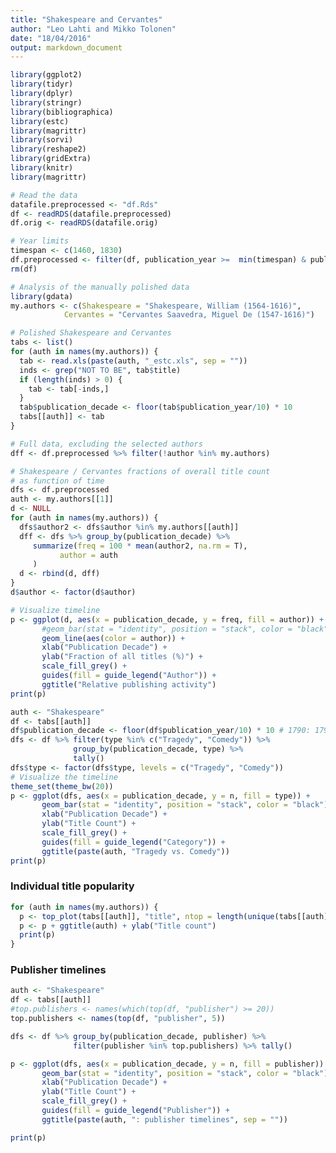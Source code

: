 ```yaml
---
title: "Shakespeare and Cervantes"
author: "Leo Lahti and Mikko Tolonen"
date: "18/04/2016"
output: markdown_document
---
```


```r
library(ggplot2)
library(tidyr)
library(dplyr)
library(stringr)
library(bibliographica)
library(estc)
library(magrittr)
library(sorvi)
library(reshape2)
library(gridExtra)
library(knitr)
library(magrittr)

# Read the data
datafile.preprocessed <- "df.Rds"
df <- readRDS(datafile.preprocessed)
df.orig <- readRDS(datafile.orig)

# Year limits
timespan <- c(1460, 1830)
df.preprocessed <- filter(df, publication_year >=  min(timespan) & publication_year <= max(timespan))
rm(df)
```



```r
# Analysis of the manually polished data
library(gdata)
my.authors <- c(Shakespeare = "Shakespeare, William (1564-1616)",
	        Cervantes = "Cervantes Saavedra, Miguel De (1547-1616)")

# Polished Shakespeare and Cervantes
tabs <- list()
for (auth in names(my.authors)) {
  tab <- read.xls(paste(auth, "_estc.xls", sep = ""))
  inds <- grep("NOT TO BE", tab$title)
  if (length(inds) > 0) {
    tab <- tab[-inds,]
  }
  tab$publication_decade <- floor(tab$publication_year/10) * 10   
  tabs[[auth]] <- tab
}

# Full data, excluding the selected authors
dff <- df.preprocessed %>% filter(!author %in% my.authors)
```

```r
# Shakespeare / Cervantes fractions of overall title count
# as function of time
dfs <- df.preprocessed
auth <- my.authors[[1]]
d <- NULL
for (auth in names(my.authors)) { 
  dfs$author2 <- dfs$author %in% my.authors[[auth]]
  dff <- dfs %>% group_by(publication_decade) %>%
	 summarize(freq = 100 * mean(author2, na.rm = T),
	 	   author = auth
	 )
  d <- rbind(d, dff)
}
d$author <- factor(d$author)

# Visualize timeline
p <- ggplot(d, aes(x = publication_decade, y = freq, fill = author)) +
       #geom_bar(stat = "identity", position = "stack", color = "black") +
       geom_line(aes(color = author)) +       
       xlab("Publication Decade") +
       ylab("Fraction of all titles (%)") +
       scale_fill_grey() +
       guides(fill = guide_legend("Author")) +
       ggtitle("Relative publishing activity")
print(p)
```


```r
auth <- "Shakespeare"
df <- tabs[[auth]]
df$publication_decade <- floor(df$publication_year/10) * 10 # 1790: 1790-1799
dfs <- df %>% filter(type %in% c("Tragedy", "Comedy")) %>%
              group_by(publication_decade, type) %>%
              tally()
dfs$type <- factor(dfs$type, levels = c("Tragedy", "Comedy"))
# Visualize the timeline
theme_set(theme_bw(20))
p <- ggplot(dfs, aes(x = publication_decade, y = n, fill = type)) +
       geom_bar(stat = "identity", position = "stack", color = "black") +
       xlab("Publication Decade") +
       ylab("Title Count") +
       scale_fill_grey() +
       guides(fill = guide_legend("Category")) +
       ggtitle(paste(auth, "Tragedy vs. Comedy"))       
print(p)
```



### Individual title popularity


```r
for (auth in names(my.authors)) {
  p <- top_plot(tabs[[auth]], "title", ntop = length(unique(tabs[[auth]]$title)))
  p <- p + ggtitle(auth) + ylab("Title count")
  print(p)
}
```


### Publisher timelines

```r
auth <- "Shakespeare"
df <- tabs[[auth]]
#top.publishers <- names(which(top(df, "publisher") >= 20))
top.publishers <- names(top(df, "publisher", 5))

dfs <- df %>% group_by(publication_decade, publisher) %>%
              filter(publisher %in% top.publishers) %>% tally()

p <- ggplot(dfs, aes(x = publication_decade, y = n, fill = publisher)) +
       geom_bar(stat = "identity", position = "stack", color = "black") +
       xlab("Publication Decade") +
       ylab("Title Count") +
       scale_fill_grey() +
       guides(fill = guide_legend("Publisher")) +       
       ggtitle(paste(auth, ": publisher timelines", sep = ""))       

print(p)
```


